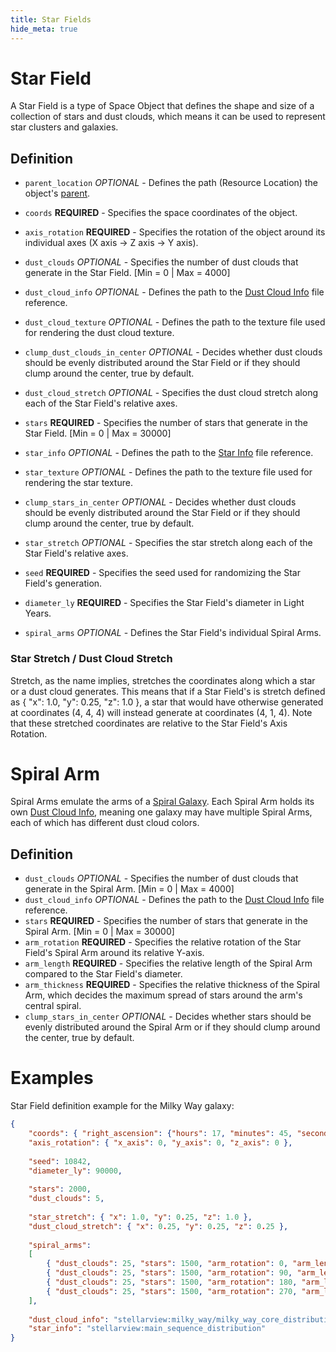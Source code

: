```yaml
---
title: Star Fields
hide_meta: true
---
```


# Star Field

A Star Field is a type of Space Object that defines the shape and size of a collection of stars and dust clouds,
which means it can be used to represent star clusters and galaxies.

## Definition

* `parent_location` *OPTIONAL* - Defines the path (Resource Location) the object's [parent](https://moddedmc.wiki/cs/project/stellarview/docs/resourcepacks/space_objects).
* `coords` **REQUIRED** - Specifies the space coordinates of the object.
* `axis_rotation` **REQUIRED** - Specifies the rotation of the object around its individual axes (X axis -> Z axis -> Y axis).

* `dust_clouds` *OPTIONAL* - Specifies the number of dust clouds that generate in the Star Field. [Min = 0 | Max = 4000]
* `dust_cloud_info` *OPTIONAL* - Defines the path to the [Dust Cloud Info](https://moddedmc.wiki/cs/project/stellarview/docs/resourcepacks/star_and_dust_cloud_info) file reference.
* `dust_cloud_texture` *OPTIONAL* - Defines the path to the texture file used for rendering the dust cloud texture.
* `clump_dust_clouds_in_center` *OPTIONAL* - Decides whether dust clouds should be evenly distributed around the Star Field or if they should clump around the center, true by default.
* `dust_cloud_stretch` *OPTIONAL* - Specifies the dust cloud stretch along each of the Star Field's relative axes.

* `stars` **REQUIRED** - Specifies the number of stars that generate in the Star Field. [Min = 0 | Max = 30000]
* `star_info` *OPTIONAL* - Defines the path to the [Star Info](https://moddedmc.wiki/cs/project/stellarview/docs/resourcepacks/star_and_dust_cloud_info) file reference.
* `star_texture` *OPTIONAL* - Defines the path to the texture file used for rendering the star texture.
* `clump_stars_in_center` *OPTIONAL* - Decides whether dust clouds should be evenly distributed around the Star Field or if they should clump around the center, true by default.
* `star_stretch` *OPTIONAL* - Specifies the star stretch along each of the Star Field's relative axes.

* `seed` **REQUIRED** - Specifies the seed used for randomizing the Star Field's generation.
* `diameter_ly` **REQUIRED** - Specifies the Star Field's diameter in Light Years.
* `spiral_arms` *OPTIONAL* - Defines the Star Field's individual Spiral Arms.

### Star Stretch / Dust Cloud Stretch

Stretch, as the name implies, stretches the coordinates along which a star or a dust cloud generates.
This means that if a Star Field's is stretch defined as { "x": 1.0, "y": 0.25, "z": 1.0 },
a star that would have otherwise generated at coordinates (4, 4, 4) will instead generate at coordinates (4, 1, 4).
Note that these stretched coordinates are relative to the Star Field's Axis Rotation.


# Spiral Arm

Spiral Arms emulate the arms of a [Spiral Galaxy](https://en.wikipedia.org/wiki/Spiral_galaxy).
Each Spiral Arm holds its own [Dust Cloud Info](https://moddedmc.wiki/cs/project/stellarview/docs/resourcepacks/star_and_dust_cloud_info),
meaning one galaxy may have multiple Spiral Arms, each of which has different dust cloud colors.

## Definition

* `dust_clouds` *OPTIONAL* - Specifies the number of dust clouds that generate in the Spiral Arm. [Min = 0 | Max = 4000]
* `dust_cloud_info` *OPTIONAL* - Defines the path to the [Dust Cloud Info](https://moddedmc.wiki/cs/project/stellarview/docs/resourcepacks/star_and_dust_cloud_info) file reference.
* `stars` **REQUIRED** - Specifies the number of stars that generate in the Spiral Arm. [Min = 0 | Max = 30000]
* `arm_rotation` **REQUIRED** - Specifies the relative rotation of the Star Field's Spiral Arm around its relative Y-axis.
* `arm_length` **REQUIRED** - Specifies the relative length of the Spiral Arm compared to the Star Field's diameter.
* `arm_thickness` **REQUIRED** - Specifies the relative thickness of the Spiral Arm, which decides the maximum spread of stars around the arm's central spiral.
* `clump_stars_in_center` *OPTIONAL* - Decides whether stars should be evenly distributed around the Spiral Arm or if they should clump around the center, true by default.


# Examples

Star Field definition example for the Milky Way galaxy: 
```json
{
	"coords": { "right_ascension": {"hours": 17, "minutes": 45, "seconds": 40.0409}, "declination": {"degrees": -29, "minutes": 0, "seconds": 28.118}, "distance": {"ly": 26996} },
	"axis_rotation": { "x_axis": 0, "y_axis": 0, "z_axis": 0 },
	
	"seed": 10842,
	"diameter_ly": 90000,
	
	"stars": 2000,
	"dust_clouds": 5,
	
	"star_stretch": { "x": 1.0, "y": 0.25, "z": 1.0 },
	"dust_cloud_stretch": { "x": 0.25, "y": 0.25, "z": 0.25 },
	
	"spiral_arms":
	[
		{ "dust_clouds": 25, "stars": 1500, "arm_rotation": 0, "arm_length": 1.6298770314100501, "arm_thickness": 2.0, "dust_cloud_info": "stellarview:milky_way/milky_way_arm_distribution" },
		{ "dust_clouds": 25, "stars": 1500, "arm_rotation": 90, "arm_length": 1.6941251689586823, "arm_thickness": 2.0, "dust_cloud_info": "stellarview:milky_way/milky_way_arm_distribution" },
		{ "dust_clouds": 25, "stars": 1500, "arm_rotation": 180, "arm_length": 1.9660513834462778, "arm_thickness": 2.0, "dust_cloud_info": "stellarview:milky_way/milky_way_arm_distribution" },
		{ "dust_clouds": 25, "stars": 1500, "arm_rotation": 270, "arm_length": 1.8086568638593041, "arm_thickness": 2.0, "dust_cloud_info": "stellarview:milky_way/milky_way_arm_distribution" }
	],
	
	"dust_cloud_info": "stellarview:milky_way/milky_way_core_distribution",
	"star_info": "stellarview:main_sequence_distribution"
}
```